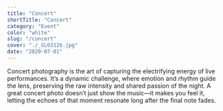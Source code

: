 ```yaml
---
title: "Concert"
shortTitle: "Concert"
category: "Event"
color: "white"
slug: "/concert"
cover: "./_GL03126.jpg"
date: "2020-07-01"
---
```


Concert photography is the art of capturing the electrifying energy of live performances. It’s a dynamic challenge, where emotion and rhythm guide the lens, preserving the raw intensity and shared passion of the night. A great concert photo doesn’t just show the music—it makes you feel it, letting the echoes of that moment resonate long after the final note fades.
